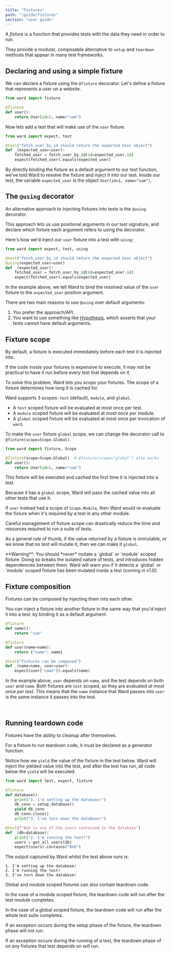 ```yaml
---
title: "Fixtures"
path: "/guide/fixtures"
section: "user guide"
---
```


A *fixture* is a function that provides tests with the data they need in order to run.

They provide a modular, composable alternative to `setup` and `teardown` methods that appear in many test frameworks.

## Declaring and using a simple fixture

We can declare a fixture using the `@fixture` decorator. Let's define a fixture that represents a user on a website.

```python
from ward import fixture

@fixture
def user():
    return User(id=1, name="sam")
```

Now lets add a test that will make use of the `user` fixture.

```python
from ward import expect, test

@test("fetch_user_by_id should return the expected User object")
def _(expected_user=user):
    fetched_user = fetch_user_by_id(id=expected_user.id)
    expect(fetched_user).equals(expected_user)
```

By directly binding the fixture as a default argument to our test function, we've told Ward to resolve the
fixture and inject it into our test. Inside our test, the variable `expected_user` is the object `User(id=1, name="sam")`.

## The `@using` decorator

An alternative approach to injecting fixtures into tests is the
`@using` decorator.

This approach lets us use positional arguments in our test signature, and 
declare which fixture each argument refers to using the decorator.

Here's how we'd inject our `user` fixture into a test with `using`: 

```python
from ward import expect, test, using

@test("fetch_user_by_id should return the expected User object")
@using(expected_user=user)
def _(expected_user):
    fetched_user = fetch_user_by_id(id=expected_user.id)
    expect(fetched_user).equals(expected_user)
```

In the example above, we tell Ward to bind the resolved value of the 
`user` fixture to the `expected_user` position argument.

There are two main reasons to use `@using` over default arguments:

1. You prefer the approach/API.
2. You want to use something like [Hypothesis](https://hypothesis.readthedocs.io), which asserts 
that your tests cannot have default arguments.


## Fixture scope

By default, a fixture is executed immediately before each test it is injected into.

If the code inside your fixtures is expensive to execute, it may not be practical to have it run before every test that depends on it.

To solve this problem, Ward lets you *scope* your fixtures. The scope of a fixture determines how long it is cached for.

Ward supports 3 scopes: `test` (default), `module`, and `global`.

* A `test` scoped fixture will be evaluated at most once per test.
* A `module` scoped fixture will be evaluated at most once per module.
* A `global` scoped fixture will be evaluated at most once per invocation of `ward`.

To make the `user` fixture `global` scope, we can change the decorator call to `@fixture(scope=Scope.Global)`.

```python
from ward import fixture, Scope

@fixture(scope=Scope.Global)  # @fixture(scope="global") also works
def user():
    return User(id=1, name="sam")
```

This fixture will be executed and cached the first time it is injected into a test.

Because it has a `global` scope, Ward will pass the cached value into all other tests that use it.

If `user` instead had a scope of `Scope.Module`, then Ward would re-evaluate the fixture when it's required by a test in any other module.

Careful management of fixture scope can drastically reduce the time and resources required to run a suite of tests.

As a general rule of thumb, if the value returned by a fixture is immutable, or we know that no test will mutate it, then we can make it `global`. 

<Warning>
**Warning**: You should *never* mutate a `global` or `module` scoped fixture. Doing so breaks
the isolated nature of tests, and introduces hidden dependencies between them.
Ward will warn you if it detects a `global` or `module` scoped fixture has been mutated inside a test (coming in v1.0).
</Warning>

<br/>

## Fixture composition

Fixtures can be composed by injecting them into each other.

You can inject a fixture into another fixture in the same way that you'd inject it into a test:
by binding it as a default argument.

```python
@fixture
def name():
    return "sam"

@fixture
def user(name=name):
    return {"name": name}

@test("fixtures can be composed")
def _(name=name, user=user):
    expect(user["name"]).equals(name)
```

In the example above, `user` depends on `name`, and the test depends on both `user` and `name`. 
Both fixtures are `test` scoped, so they are evaluated *at most once per test*.
This means that the `name` instance that Ward passes into `user` is the same instance it passes into the test.

<TestOutputLine marker="PASS" moduleName="test_composition" lineNumber="14" description="fixtures can be composed"/>

<br/>

## Running teardown code

Fixtures have the ability to cleanup after themselves.

For a fixture to run teardown code, it must be declared as a generator function.

Notice how we `yield` the value of the fixture in the test below. Ward will inject the yielded value into the 
test, and after the test has run, all code below the `yield` will be executed.

```python
from ward import test, expect, fixture

@fixture
def database():
    print("1. I'm setting up the database!")
    db_conn = setup_database()
    yield db_conn
    db_conn.close()
    print("3. I've torn down the database!")

@test(f"Bob is one of the users contained in the database")
def _(db=database):
    print("2. I'm running the test!")
    users = get_all_users(db)
    expect(users).contains("Bob")
```

The output captured by Ward whilst the test above runs is:

```text
1. I'm setting up the database!
2. I'm running the test!
3. I've torn down the database!
```

Global and module scoped fixtures can also contain teardown code.

In the case of a module scoped fixture, the teardown code will run after the test module completes.

In the case of a global scoped fixture, the teardown code will run after the whole test suite completes.

If an exception occurs during the setup phase of the fixture, the teardown phase will not run.

If an exception occurs during the running of a test, the teardown phase of on any fixtures that test depends on *will* run.

